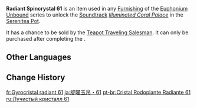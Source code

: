 {{Item Infobox
|id           = 141061
|image        = Item Radiant Spincrystal.png
|type         = Adventure Items
|group        = Radiant Spincrystals
|group2       = Inazuma Spincrystals
|quality      = 4
|invCategory  = Precious Items
|description  = This wondrous crystal contains a certain rhythm, like something beautiful woven from delicate silk. These items can be found throughout the mainland or from merchants who collect curios. The tune held within this crystal can be revivified in your [[Serenitea Pot]] using either "[[Euphonium Unbound: Winding]]" or "[[Euphonium Unbound: Soaring]]." The tune contained within this [[Radiant Spincrystal]] is "[[Illuminated Coral Palace]]."
|source1      = [[Chubby]]
|track        = Illuminated Coral Palace
}}
'''Radiant Spincrystal 61''' is an item used in any [[Furnishing]] of the [[Euphonium Unbound]] series to unlock the [[Soundtrack]] ''[[Illuminated Coral Palace]]'' in the [[Serenitea Pot]].

It has a chance to be sold by the [[Teapot Traveling Salesman]]. It can only be purchased after completing the {{Quest|Ritou Escape Plan}}.

==Other Languages==
{{Other Languages
|default_hidden = 1
|en      = Radiant Spincrystal 61
|zhs     = 旋曜玉帛・其六十一
|zhs_rm  = Xuán Yào Yùbó - Qí Liùshíyī
|zht     = 旋曜玉帛・其六十一
|zht_rm  = Xuán Yào Yùbó - Qí Liùshíyī
|ja      = 旋曜玉帛・61
|ja_rm   = Sen'you Gyokuhaku - Rokujuuichi{{Assumed}}
|ko      = 빛나는 결정・61
|ko_rm   = Binnaneun Gyeoljeong - Yukssibil
|es      = Girocristal radiante (61)
|fr      = Gyrocristal radiant 61
|ru      = Лучистый кристалл {{tt|61|}}
|th      = Radiant Spincrystal 61
|vi      = Ngọc Thạch Âm Vang 61
|de      = Strahlender Drehkristall LXI
|id      = Radiant Spincrystal 61
|pt      = Cristal Rodopiante Radiante 61
|tr      = Parlak Burgu Kristal 61
|it      = Voltacristallo radioso 61
}}

==Change History==
{{Change History|2.6}}

[[fr:Gyrocristal radiant 61]]
[[ja:旋曜玉帛・61]]
[[pt-br:Cristal Rodopiante Radiante 61]]
[[ru:Лучистый кристалл 61]]